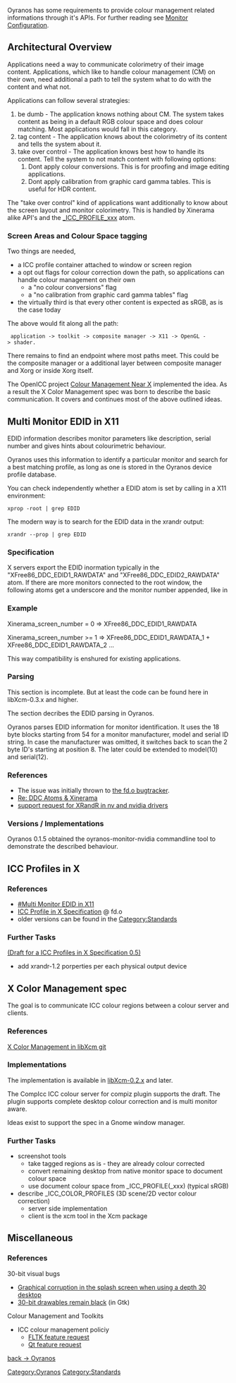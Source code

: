 Oyranos has some requirements to provide colour management related informations through it's APIs.
For further reading see [[Monitor Configuration]].

== Architectural Overview ==

Applications need a way to communicate colorimetry of their image content. Applications, which like to handle colour management (CM) on their own, need additional a path to tell the system what to do with the content and what not.

Applications can follow several strategies:
# be dumb - The application knows nothing about CM. The system takes content as being in a default RGB colour space and does colour matching. Most applications would fall in this category.
# tag content - The application knows about the colorimetry of its content and tells the system about it.
# take over control - The application knows best how to handle its content. Tell the system to not match content with following options:
## Dont apply colour conversions. This is for proofing and image editing applications.
## Dont apply calibration from graphic card gamma tables. This is useful for HDR content.

The "take over control" kind of applications want additionally to know about the screen layout and monitor colorimetry. This is handled by Xinerama alike API's and the [[#ICC_Profiles_in_X|_ICC_PROFILE_xxx]] atom.

=== Screen Areas and Colour Space tagging ===
Two things are needed,
* a ICC profile container attached to window or screen region
* a opt out flags for colour correction down the path, so applications can handle colour management on their own
** a "no colour conversions" flag
** a "no calibration from graphic card gamma tables" flag
* the virtually third is that every other content is expected as sRGB, as is the case today

The above would fit along all the path:
  application -> toolkit -> composite manager -> X11 -> OpenGL -> shader.
There remains to find an endpoint where most paths meet. This could be the composite manager or a additional layer between composite manager and Xorg or inside Xorg itself.

The OpenICC project [http://www.freedesktop.org/wiki/OpenIcc/ColorManagementNearX Colour Management Near X] implemented the idea. As a result the X Color Management spec was born to describe the basic communication. It covers and continues most of the above outlined ideas.

== Multi Monitor EDID in X11 ==

EDID information describes monitor parameters like description, serial number and gives hints about colourimetric behaviour. 

Oyranos uses this information to identify a particular monitor and search for a best matching profile, as long as one is stored in the Oyranos device profile database.

You can check independently whether a EDID atom is set by calling in a X11 environment:
 xprop -root | grep EDID

The modern way is to search for the EDID data in the xrandr output:
 xrandr --prop | grep EDID

=== Specification ===
X servers export the EDID inormation typically in the "XFree86_DDC_EDID1_RAWDATA" and "XFree86_DDC_EDID2_RAWDATA" atom. If there are more monitors connected to the root window, the following atoms get a underscore and the monitor number appended, like in 

=== Example ===
Xinerama_screen_number = 0 => XFree86_DDC_EDID1_RAWDATA

Xinerama_screen_number >= 1 => XFree86_DDC_EDID1_RAWDATA_1 + XFree86_DDC_EDID1_RAWDATA_2 ...

This way compatibility is enshured for existing applications.

=== Parsing ===
This section is incomplete. But at least the code can be found here in libXcm-0.3.x and higher.

The section decribes the EDID parsing in Oyranos.

Oyranos parses EDID information for monitor identification. It uses the
18 byte blocks starting from 54 for a monitor manufacturer, model and
serial ID string. In case the manufacturer was omitted, it switches back
to scan the 2 byte ID's starting at position 8. The later could be
extended to model(10) and serial(12).

=== References ===
* The issue was initially thrown to [https://bugs.freedesktop.org/show_bug.cgi?id=3910 the fd.o bugtracker].
* [http://www.mail-archive.com/devel@xfree86.org/msg01297.html Re: DDC Atoms & Xinerama]
* [https://bugs.freedesktop.org/show_bug.cgi?id=16639 support request for XRandR in nv and nvidia drivers]

=== Versions / Implementations ===
Oyranos 0.1.5 obtained the oyranos-monitor-nvidia commandline tool to demonstrate the described behaviour.

== ICC Profiles in X ==
=== References ===
* [[#Multi Monitor EDID in X11]]
* [http://www.freedesktop.org/wiki/Specifications/icc_profiles_in_x_spec ICC Profile in X Specification] @ fd.o
* older versions can be found in the [http://www.oyranos.org/wiki/index.php?title=Category:Standards Category:Standards]

=== Further Tasks ===
[[ICC_Profiles_in_X_Specification_0.5|(Draft for a ICC Profiles in X Specification 0.5)]]
* add xrandr-1.2 porperties per each physical output device

== X Color Management spec ==
The goal is to communicate ICC colour regions between a colour server and clients.

=== References ===
[http://www.oyranos.org/scm?p=xcolor.git;a=blob;f=docs/X_Color_Management.txt X Color Management in libXcm git]

=== Implementations ===
The implementation is available in [http://www.spinics.net/lists/xorg/msg50027.html libXcm-0.2.x] and later.

The CompIcc ICC colour server for compiz plugin supports the draft. The plugin supports complete desktop colour correction and is multi monitor aware.

Ideas exist to support the spec in a Gnome window manager.

=== Further Tasks ===

* screenshot tools
** take tagged regions as is - they are already colour corrected
** convert remaining desktop from native monitor space to document colour space
** use document colour space from _ICC_PROFILE(_xxx) (typical sRGB)
* describe _ICC_COLOR_PROFILES (3D scene/2D vector colour correction)
** server side implementation
** client is the xcm tool in the Xcm package

== Miscellaneous ==

=== References ===
30-bit visual bugs
* [https://bugs.kde.org/show_bug.cgi?id=214011 Graphical corruption in the splash screen when using a depth 30 desktop]
* [https://bugzilla.gnome.org/show_bug.cgi?id=625202 30-bit drawables remain black] (in Gtk)


Colour Management and Toolkits
* ICC colour management policiy
** [http://www.fltk.org/str.php?L2411 FLTK feature request]
** [http://bugreports.qt.nokia.com/browse/QTBUG-6582 Qt feature request]

[[Oyranos|back -> Oyranos]]
[[Category:Oyranos]]
[[Category:Standards]]